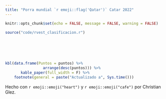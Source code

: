 ```yaml
---
title: "Porra mundial `r emoji::flag('Qatar')` Catar 2022"
---
```


```r

knitr::opts_chunk$set(echo = FALSE, message = FALSE, warning = FALSE)
```

```r


source("code/rvest_clasificacion.r")




              

kbl(data.frame(Puntos = puntos) %>% 
                 arrange(desc(puntos))) %>% 
       kable_paper(full_width = F) %>% 
    footnote(general = paste("Actualizado a", Sys.time()))
```

Hecho con `r emoji::emoji("heart")` y `r emoji::emoji("cafe")` por Christian Glez.
